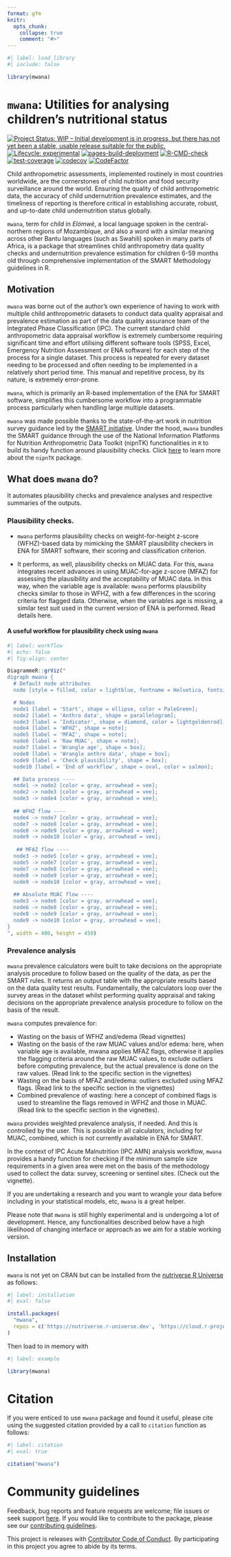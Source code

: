 ```yaml
---
format: gfm
knitr: 
  opts_chunk: 
    collapse: true
    comment: "#>"
---
```


<!-- README.md is generated from README.Rmd. Please edit that file -->

```r
#| label: load_library
#| include: false

library(mwana)
```

# `mwana`: Utilities for analysing children's nutritional status 

<!-- badges: start -->
[![Project Status: WIP – Initial development is in progress, but there has not yet been a stable, usable release suitable for the public.](https://www.repostatus.org/badges/latest/wip.svg)](https://www.repostatus.org/#wip)
[![Lifecycle: experimental](https://img.shields.io/badge/lifecycle-experimental-orange.svg)](https://lifecycle.r-lib.org/articles/stages.html#experimental)
[![pages-build-deployment](https://github.com/nutriverse/mwana/actions/workflows/pages/pages-build-deployment/badge.svg)](https://github.com/nutriverse/mwana/actions/workflows/pages/pages-build-deployment)
[![R-CMD-check](https://github.com/nutriverse/mwana/actions/workflows/R-CMD-check.yaml/badge.svg)](https://github.com/nutriverse/mwana/actions/workflows/R-CMD-check.yaml)
[![test-coverage](https://github.com/nutriverse/mwana/actions/workflows/test-coverage.yaml/badge.svg)](https://github.com/nutriverse/mwana/actions/workflows/test-coverage.yaml)
[![codecov](https://codecov.io/gh/nutriverse/mwana/graph/badge.svg?token=kUUp1WOlSi)](https://codecov.io/gh/nutriverse/mwana)
[![CodeFactor](https://www.codefactor.io/repository/github/nutriverse/mwana/badge)](https://www.codefactor.io/repository/github/nutriverse/mwana)
<!-- badges: end -->

Child anthropometric assessments, implemented routinely in most countries worldwide, are the cornerstones of child nutrition and food security surveillance around the world. Ensuring the quality of child anthropometric data, the accuracy of child undernutrition prevalence estimates, and the timeliness of reporting is therefore critical in establishing accurate, robust, and up-to-date child undernutrition status globally.  

`mwana`, term for *child* in *Elómwè*, a local language spoken in the central-northern regions of Mozambique, and also a word with a similar meaning across other Bantu languages (such as Swahili) spoken in many parts of Africa, is a package that streamlines child anthropometry data quality checks and undernutrition prevalence estimation for children 6-59 months old through comprehensive implementation of the SMART Methodology guidelines in R.

## Motivation

`mwana` was borne out of the author’s own experience of having to work with multiple child anthropometric datasets to conduct data quality appraisal and prevalence estimation as part of the data quality assurance team of the Integrated Phase Classification (IPC). The current standard child anthropometric data appraisal workflow is extremely cumbersome requiring significant time and effort utilising different software tools (SPSS, Excel, Emergency Nutrition Assessment or ENA software) for each step of the process for a single dataset. This process is repeated for every dataset needing to be processed and often needing to be implemented in a relatively short period time. This manual and repetitive process, by its nature, is extremely error-prone.  

`mwana`, which is primarily an R-based implementation of the ENA for SMART software, simplifies this cumbersome workflow into a programmable process particularly when handling large multiple datasets.

:::{.callout-note}
`mwana` was made possible thanks to the state-of-the-art work in nutrition survey guidance led by the [SMART initiative](https://smartmethodology.org). Under the hood, `mwana` bundles the SMART guidance through the use of the National Information Platforms for Nutrition Anthropometric Data Toolkit (nipnTK) functionalities in `R` to build its handy function around plausibility checks. Click [here](https://github.com/nutriverse/nipnTK) to learn more about the `nipnTK` package. 
:::

## What does `mwana` do?

It automates plausibility checks and prevalence analyses and respective summaries of the outputs.

### Plausibility checks. 

  + `mwana` performs plausibility checks on weight-for-height z-score (WFHZ)-based data by mimicking the SMART plausibility checkers in ENA for SMART software, their scoring and classification criterion.  

  + It performs, as well, plausibility checks on MUAC data. For this, `mwana` integrates recent advances in using MUAC-for-age z-score (MFAZ) for assessing the plausibility and the acceptability of MUAC data. In this way, when the variable age is available: `mwana` performs plausibility checks similar to those in WFHZ, with a few differences in the scoring criteria for flagged data. Otherwise, when the variables age is missing, a similar test suit used in the current version of ENA is performed. Read details here.

#### A useful workflow for plausibility check using `mwana`
```r
#| label: workflow
#| echo: false 
#| fig-align: center

DiagrammeR::grViz("
digraph mwana {
  # Default node attributes
  node [style = filled, color = lightblue, fontname = Helvetica, fontsize = 12];

  # Nodes
  node1 [label = 'Start', shape = ellipse, color = PaleGreen];
  node2 [label = 'Anthro data', shape = parallelogram];
  node3 [label = 'Indicator', shape = diamond, color = lightgoldenrod];
  node4 [label = 'WFHZ', shape = note];
  node5 [label = 'MFAZ', shape = note];
  node6 [label = 'Raw MUAC', shape = note];
  node7 [label = 'Wrangle age', shape = box];
  node8 [label = 'Wrangle anthro data', shape = box];
  node9 [label = 'Check plausibility', shape = box];
  node10 [label = 'End of workflow', shape = oval, color = salmon];

  ## Data process ----
  node1 -> node2 [color = gray, arrowhead = vee];
  node2 -> node3 [color = gray, arrowhead = vee];
  node3 -> node4 [color = gray, arrowhead = vee];
  
  ## WFHZ flow ----
  node4 -> node7 [color = gray, arrowhead = vee];
  node7 -> node8 [color = gray, arrowhead = vee];
  node8 -> node9 [color = gray, arrowhead = vee];
  node9 -> node10 [color = gray, arrowhead = vee];
  
   ## MFAZ flow ----
  node3 -> node5 [color = gray, arrowhead = vee];
  node5 -> node7 [color = gray, arrowhead = vee];
  node7 -> node8 [color = gray, arrowhead = vee];
  node8 -> node9 [color = gray, arrowhead = vee];
  node9 -> node10 [color = gray, arrowhead = vee];
  
  ## Absolute MUAC flow ----
  node3 -> node6 [color = gray, arrowhead = vee];
  node6 -> node8 [color = gray, arrowhead = vee];
  node8 -> node9 [color = gray, arrowhead = vee];
  node9 -> node10 [color = gray, arrowhead = vee];
}
", width = 400, height = 450)
```

### Prevalence analysis

`mwana` prevalence calculators were built to take decisions on the appropriate analysis procedure to follow based on the quality of the data, as per the SMART rules. It returns an output table with the appropriate results based on the data quality test results. Fundamentally, the calculators loop over the survey areas in the dataset whilst performing quality appraisal and taking decisions on the appropriate prevalence analysis procedure to follow on the basis of the result.  

`mwana` computes prevalence for: 

  + Wasting on the basis of WFHZ and/edema (Read vignettes) 
  + Wasting on the basis of the raw MUAC values and/or edema: here, when variable age is available, mwana applies MFAZ flags, otherwise it applies the flagging criteria around the raw MUAC values, to exclude outliers before computing prevalence, but the actual prevalence is done on the raw values. (Read link to the specific section in the vignettes)
  + Wasting on the basis of MFAZ and/edema: outliers excluded using MFAZ flags. (Read link to the specific section in the vignettes)
  + Combined prevalence of wasting: here a concept of combined flags is used to streamline the flags removed in WFHZ and those in MUAC. (Read link to the specific section in the vignettes).

`mwana` provides weighted prevalence analysis, if needed. And this is controlled by the user. This is possible in all calculators, including for MUAC, combined, which is not currently available in ENA for SMART. 

In the context of IPC Acute Malnutrition (IPC AMN) analysis workflow, `mwana` provides a handy function for checking if the minimum sample size requirements in a given area were met on the basis of the methodology used to collect the data: survey, screening or sentinel sites. (Check out the vignette).

:::{.callout-tip}
If you are undertaking a research and you want to wrangle your data before including in your statistical models, etc, `mwana` is a great helper.
:::

:::{.callout-warning}
Please note that `mwana` is still highly experimental and is undergoing a lot of development. Hence, any functionalities described below have a high likelihood of changing interface or approach as we aim for a stable working version.
:::

## Installation

`mwana` is not yet on CRAN but can be installed from the [nutriverse R Universe](https://nutriverse.r-universe.dev) as follows:

```r
#| label: installation
#| eval: false

install.packages(
  "mwana",
  repos = c('https://nutriverse.r-universe.dev', 'https://cloud.r-project.org')
)
```

Then load to in memory with
```r
#| label: example

library(mwana)
```

# Citation

If you were enticed to use `mwana` package and found it useful, please cite using the suggested citation provided by a call to `citation` function as follows:

```r
#| label: citation
#| eval: true

citation("mwana")
```

# Community guidelines  

Feedback, bug reports and feature requests are welcome; file issues or seek support [here](https://github.com/nutriverse/mwana/issues). If you would like to contribute to the package, please see our [contributing guidelines](https://nutriverse.io/mwana/CONTRIBUTING.html).  

This project is releases with [Contributor Code of Conduct](https://nutriverse.io/mwana/CODE_OF_CONDUCT.html). By participating in this project you agree to abide by its terms.
